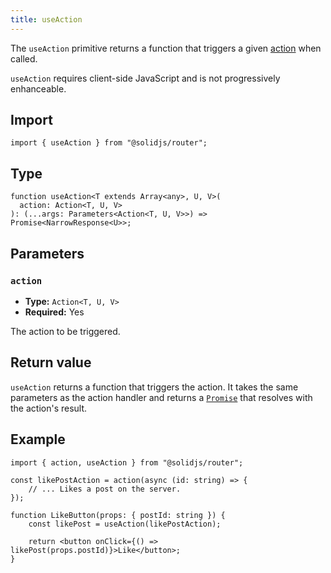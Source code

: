 ```yaml
---
title: useAction
---
```


The `useAction` primitive returns a function that triggers a given [action](/solid-router/concepts/actions) when called.

`useAction` requires client-side JavaScript and is not progressively enhanceable.

## Import

```tsx
import { useAction } from "@solidjs/router";
```

## Type

```tsx
function useAction<T extends Array<any>, U, V>(
  action: Action<T, U, V>
): (...args: Parameters<Action<T, U, V>>) => Promise<NarrowResponse<U>>;
```

## Parameters

### `action`

- **Type:** `Action<T, U, V>`
- **Required:** Yes

The action to be triggered.

## Return value

`useAction` returns a function that triggers the action.
It takes the same parameters as the action handler and returns a [`Promise`](https://developer.mozilla.org/en-US/docs/Web/JavaScript/Reference/Global_Objects/Promise) that resolves with the action's result.

## Example

```tsx
import { action, useAction } from "@solidjs/router";

const likePostAction = action(async (id: string) => {
	// ... Likes a post on the server.
});

function LikeButton(props: { postId: string }) {
	const likePost = useAction(likePostAction);

	return <button onClick={() => likePost(props.postId)}>Like</button>;
}
```
